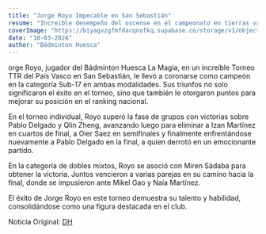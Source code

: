 ```yaml
---
title: "Jorge Royo Impecable en San Sebastián"
resume: "Increible desempeño del oscense en el campeonato en tierras vascas"
coverImage: "https://biyagvzgfmfdacqnofkq.supabase.co/storage/v1/object/public/images/blog/8c935a74-6a1f-4ef6-ae00-84b41d840c91_14_414x534.webp?t=2024-03-14T20%3A52%3A39.694Z"
date: "10-03-2024"
author: "Bádminton Huesca"
---
```


orge Royo, jugador del Bádminton Huesca La Magia, en un increíble Torneo TTR del País Vasco en San Sebastián,
le llevó a coronarse como campeón en la categoría Sub-17 en ambas modalidades.
Sus triunfos no solo significaron el éxito en el torneo, sino que también le otorgaron puntos para mejorar su posición en el ranking nacional.

En el torneo individual, Royo superó la fase de grupos con victorias sobre Pablo Delgado y Qlin Zheng, avanzando luego para eliminar
a Izan Martínez en cuartos de final, a Oier Saez en semifinales y finalmente enfrentándose nuevamente a Pablo Delgado en la final,
a quien derrotó en un emocionante partido.

En la categoría de dobles mixtos, Royo se asoció con Miren Sádaba para obtener la victoria.
Juntos vencieron a varias parejas en su camino hacia la final, donde se impusieron ante Mikel Gao y Naia Martínez.

El éxito de Jorge Royo en este torneo demuestra su talento y habilidad, consolidándose como una figura destacada en el club.

Noticia Original: [DH](https://www.eldiariodehuesca.com/deportes/doblete-jorge-royo-badminton-huesca-magia-en-ttr-sub-17-pais-vasco_18597_102.html)
